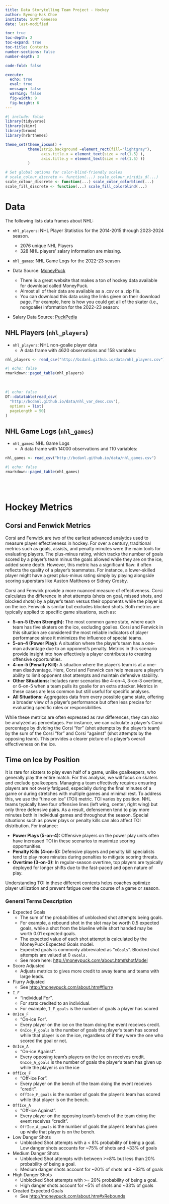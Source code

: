 ```yaml
---
title: Data Storytelling Team Project - Hockey
author: Byeong-Hak Choe
institute: SUNY Geneseo
date: last-modified

toc: true
toc-depth: 2
toc-expand: true
toc-title: Contents
number-sections: false
number-depth: 3

code-fold: false

execute:
  echo: true
  eval: true
  message: false
  warning: false
  fig-width: 9
  fig-height: 6
---
```

```r
#| include: false
library(tidyverse)
library(skimr)
library(broom)
library(hrbrthemes)

theme_set(theme_ipsum() +
          theme(strip.background =element_rect(fill="lightgray"),
                axis.title.x = element_text(size = rel(1.5) ),
                axis.title.y = element_text(size = rel(1.5) ))
          )

# Set global options for color-blind-friendly scales
# scale_colour_discrete <- function(...) scale_colour_viridis_d(...)
scale_colour_discrete <- function(...) scale_color_colorblind(...)
scale_fill_discrete <- function(...) scale_fill_colorblind(...)
```
 
# Data
The following lists data frames about NHL:

- `nhl_players`: NHL Player Statistics for the 2014-2015 through 2023-2024 season.
  - 2076 unique NHL Players
  - 328 NHL players' salary information are missing.
- `nhl_games`: NHL Game Logs for the 2022-23 season

- Data Source: [MoneyPuck](https://moneypuck.com/data.htm)
  - There is a great website that makes a ton of hockey data available for download called MoneyPuck. 
  - Almost all of their data are available as a .csv or a .zip file. 
  - You can download this data using the links given on their download page. For example, here is how you could get all of the skater (i.e., nongoalie) information for the 2022–23 season:
  
- Salary Data Source: [PuckPedia](https://puckpedia.com)

## NHL Players (`nhl_players`)

- `nhl_players`: NHL non-goalie player data
  - A data frame with 4620 observations and 158 variables:

```r
nhl_players <- read_csv("http://bcdanl.github.io/data/nhl_players.csv")
```

```r
#| echo: false
rmarkdown::paged_table(nhl_players)
```

<br>

```r
#| echo: false
DT::datatable(read_csv(
  "http://bcdanl.github.io/data/nhl_var_desc.csv"),
  options = list(
  pageLength = 50)
)
```



## NHL Game Logs (`nhl_games`)

- `nhl_games`: NHL Game Logs
  - A data frame with 14000 observations and 110 variables:

```r
nhl_games <- read_csv("http://bcdanl.github.io/data/nhl_games.csv")
```

```r
#| echo: false
rmarkdown::paged_table(nhl_games)
```

<br><br>



# Hockey Metrics

## Corsi and Fenwick Metrics
Corsi and Fenwick are two of the earliest advanced analytics used to measure player effectiveness in hockey. For over a century, traditional metrics such as goals, assists, and penalty minutes were the main tools for evaluating players. The plus-minus rating, which tracks the number of goals scored by a player's team minus the goals allowed while they are on the ice, added some depth. However, this metric has a significant flaw: it often reflects the quality of a player’s teammates. For instance, a lower-skilled player might have a great plus-minus rating simply by playing alongside scoring superstars like Auston Matthews or Sidney Crosby.

Corsi and Fenwick provide a more nuanced measure of effectiveness. Corsi calculates the difference in shot attempts (shots on goal, missed shots, and blocked shots) by a player’s team versus their opponents while the player is on the ice. Fenwick is similar but excludes blocked shots. Both metrics are typically applied to specific game situations, such as:

- **5-on-5 (Even Strength):** The most common game state, where each team has five skaters on the ice, excluding goalies. Corsi and Fenwick in this situation are considered the most reliable indicators of player performance since it minimizes the influence of special teams.
- **5-on-4 (Power Play):** A situation where the player's team has a one-man advantage due to an opponent’s penalty. Metrics in this scenario provide insight into how effectively a player contributes to creating offensive opportunities.
- **4-on-5 (Penalty Kill):** A situation where the player's team is at a one-man disadvantage. Here, Corsi and Fenwick can help measure a player’s ability to limit opponent shot attempts and maintain defensive stability.
- **Other Situations:** Includes rarer scenarios like 4-on-4, 3-on-3 overtime, or 6-on-5 when a team pulls its goalie for an extra attacker. Metrics in these cases are less common but still useful for specific analyses.
- **All Situations:** Aggregates data from every possible game state, offering a broader view of a player's performance but often less precise for evaluating specific roles or responsibilities.

While these metrics are often expressed as raw differences, they can also be analyzed as percentages. For instance, we can calculate a player's Corsi percentage by dividing the Corsi “for” (shot attempts by the player’s team) by the sum of the Corsi “for” and Corsi “against” (shot attempts by the opposing team). This provides a clearer picture of a player's overall effectiveness on the ice.

## Time on Ice by Position
It is rare for skaters to play even half of a game, unlike goalkeepers, who generally play the entire match. For this analysis, we will focus on skaters and exclude goalkeepers. Managing a team effectively requires ensuring players are not overly fatigued, especially during the final minutes of a game or during stretches with multiple games and minimal rest. 
To address this, we use the "time on ice" (TOI) metric. TOI varies by position. NHL teams typically have four offensive lines (left wing, center, right wing) but only three defensive pairs. As a result, defensemen tend to play more minutes both in individual games and throughout the season. Special situations such as power plays or penalty kills can also affect TOI distribution. For instance:

- **Power Plays (5-on-4):** Offensive players on the power play units often have increased TOI in these scenarios to maximize scoring opportunities.
- **Penalty Kills (4-on-5):** Defensive players and penalty kill specialists tend to play more minutes during penalties to mitigate scoring threats.
- **Overtime (3-on-3):** In regular-season overtime, top players are typically deployed for longer shifts due to the fast-paced and open nature of play.

Understanding TOI in these different contexts helps coaches optimize player utilization and prevent fatigue over the course of a game or season.


### General Terms	Description
- Expected Goals	
  - The sum of the probabilities of unblocked shot attempts being goals. 
  - For example, a rebound shot in the slot may be worth 0.5 expected goals, while a shot from the blueline while short handed may be worth 0.01 expected goals. 
  - The expected value of each shot attempt is calculated by the MoneyPuck Expected Goals model. 
  - Expected goals is commonly abbreviated as "`xGoals`". Blocked shot attempts are valued at 0 `xGoals.` 
  - See more here: [http://moneypuck.com/about.htm#shotModel](http://moneypuck.com/about.htm#shotModel)

- Score Adjusted	
  - Adjusts metrics to gives more credit to away teams and teams with large leads.

- Flurry Adjusted	
  - See [http://moneypuck.com/about.htm#flurry](http://moneypuck.com/about.htm#flurry)

- `I_F`	
  - "Individual For". 
  - For stats credited to an individual. 
  - For example, `I_F_goals` is the number of goals a player has scored

- `OnIce_F`	
  - "On-ice For". 
  - Every player on the ice on the team doing the event receives credit. 
  - `OnIce_F_goals` is the number of goals the player's team has scored while that player is on the ice, regardless of if they were the one who scored the goal or not.
  
- `OnIce_A`	
  - "On-ice Against". 
  - Every opposing team's players on the ice on receives credit. `OnIce_A_goals` is the number of goals the player's team has given up while the player is on the ice

- `OffIce_F`	
  - "Off-ice For". 
  - Every player on the bench of  the team doing the event receives "credit". 
  - `OffIce_F_goals` is the number of goals the player's team has scored while that player is on the bench.

- `OffIce_A`	
  - "Off-ice Against". 
  - Every player on the opposing team's bench of  the team doing the event receives "credit". 
  - `OffIce_A_goals` is the number of goals the player's team has given up while that player is on the bench.
  
- Low Danger Shots	
  - Unblocked Shot attempts with a < 8% probability of being a goal. Low danger shots accounts for ~75% of shots and ~33% of goals
  
- Medium Danger Shots	
  - Unblocked Shot attempts with between >=8% but less than 20% probability of being a goal. 
  - Medium danger shots account for ~20% of shots and ~33% of goals
  
- High Danger Shots	
  - Unblocked Shot attempts with >= 20% probability of being a goal. 
  - High danger shots account for ~5% of shots and ~33% of goals

- Created Expected Goals	
  - See [http://moneypuck.com/about.htm#xRebounds](http://moneypuck.com/about.htm#xRebounds)
